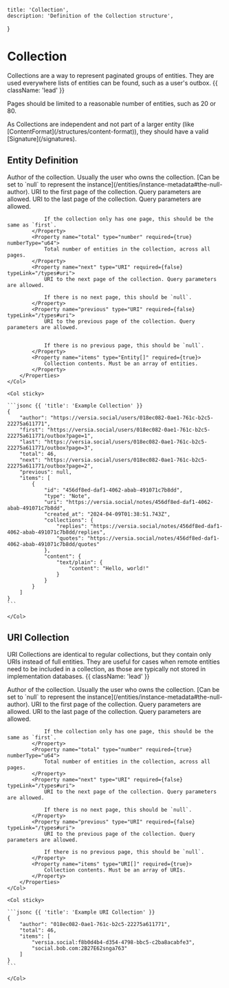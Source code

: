    title: 'Collection',
    description: 'Definition of the Collection structure',
}

# Collection

Collections are a way to represent paginated groups of entities. They are used everywhere lists of entities can be found, such as a user's outbox. {{ className: 'lead' }}

Pages should be limited to a reasonable number of entities, such as 20 or 80.

<Note>
    As Collections are independent and not part of a larger entity (like [ContentFormat](/structures/content-format)), they should have a valid [Signature](/signatures).
</Note>

## Entity Definition

<Row>
    <Col>
        <Properties name="Collection">
            <Property name="author" type="URI | null" required={true} typeLink="/types#uri">
                Author of the collection. Usually the user who owns the collection. [Can be set to `null` to represent the instance](/entities/instance-metadata#the-null-author).
            </Property>
            <Property name="first" type="URI" required={true} typeLink="/types#uri">
                URI to the first page of the collection. Query parameters are allowed.
            </Property>
            <Property name="last" type="URI" required={true} typeLink="/types#uri">
                URI to the last page of the collection. Query parameters are allowed.
                
                If the collection only has one page, this should be the same as `first`.
            </Property>
            <Property name="total" type="number" required={true} numberType="u64">
                Total number of entities in the collection, across all pages.
            </Property>
            <Property name="next" type="URI" required={false} typeLink="/types#uri">
                URI to the next page of the collection. Query parameters are allowed.
                
                If there is no next page, this should be `null`.
            </Property>
            <Property name="previous" type="URI" required={false} typeLink="/types#uri">
                URI to the previous page of the collection. Query parameters are allowed.
                
                
                If there is no previous page, this should be `null`.
            </Property>
            <Property name="items" type="Entity[]" required={true}>
                Collection contents. Must be an array of entities.
            </Property>
        </Properties>
    </Col>

    <Col sticky>

    ```jsonc {{ 'title': 'Example Collection' }}
    {
        "author": "https://versia.social/users/018ec082-0ae1-761c-b2c5-22275a611771",
        "first": "https://versia.social/users/018ec082-0ae1-761c-b2c5-22275a611771/outbox?page=1",
        "last": "https://versia.social/users/018ec082-0ae1-761c-b2c5-22275a611771/outbox?page=3",
        "total": 46,
        "next": "https://versia.social/users/018ec082-0ae1-761c-b2c5-22275a611771/outbox?page=2",
        "previous": null,
        "items": [
            {
                "id": "456df8ed-daf1-4062-abab-491071c7b8dd",
                "type": "Note",
                "uri": "https://versia.social/notes/456df8ed-daf1-4062-abab-491071c7b8dd",
                "created_at": "2024-04-09T01:38:51.743Z",
                "collections": {
                    "replies": "https://versia.social/notes/456df8ed-daf1-4062-abab-491071c7b8dd/replies",
                    "quotes": "https://versia.social/notes/456df8ed-daf1-4062-abab-491071c7b8dd/quotes"
                },
                "content": {
                    "text/plain": {
                        "content": "Hello, world!"
                    }
                }
            }
        ]
    }
    ```

    </Col>
</Row>

## URI Collection

URI Collections are identical to regular collections, but they contain only URIs instead of full entities. They are useful for cases when remote entities need to be included in a collection, as those are typically not stored in implementation databases. {{ className: 'lead' }}

<Row>
    <Col>
        <Properties name="URICollection">
            <Property name="author" type="URI | null" required={true} typeLink="/types#uri">
                Author of the collection. Usually the user who owns the collection. [Can be set to `null` to represent the instance](/entities/instance-metadata#the-null-author).
            </Property>
            <Property name="first" type="URI" required={true} typeLink="/types#uri">
                URI to the first page of the collection. Query parameters are allowed.
            </Property>
            <Property name="last" type="URI" required={true} typeLink="/types#uri">
                URI to the last page of the collection. Query parameters are allowed.
                
                If the collection only has one page, this should be the same as `first`.
            </Property>
            <Property name="total" type="number" required={true} numberType="u64">
                Total number of entities in the collection, across all pages.
            </Property>
            <Property name="next" type="URI" required={false} typeLink="/types#uri">
                URI to the next page of the collection. Query parameters are allowed.
                
                If there is no next page, this should be `null`.
            </Property>
            <Property name="previous" type="URI" required={false} typeLink="/types#uri">
                URI to the previous page of the collection. Query parameters are allowed.
                
                If there is no previous page, this should be `null`.
            </Property>
            <Property name="items" type="URI[]" required={true}>
                Collection contents. Must be an array of URIs.
            </Property>
        </Properties>
    </Col>

    <Col sticky>

    ```jsonc {{ 'title': 'Example URI Collection' }}
    {
        "author": "018ec082-0ae1-761c-b2c5-22275a611771",
        "total": 46,
        "items": [
            "versia.social:f8b0d4b4-d354-4798-bbc5-c2ba8acabfe3",
            "social.bob.com:2B27E62snga763"
        ]
    }
    ```

    </Col>
</Row>